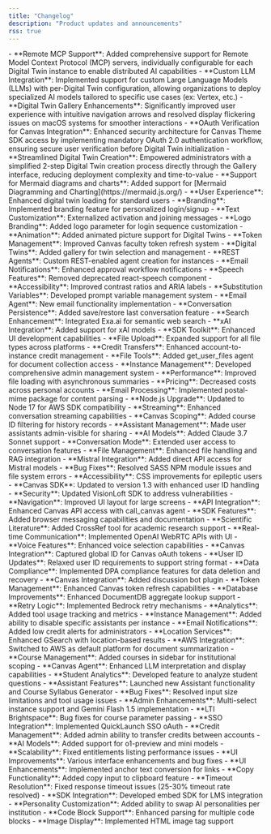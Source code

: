 ```yaml
---
title: "Changelog"
description: "Product updates and announcements"
rss: true
---
```


<Update label="August 2025">
- **Remote MCP Support**: Added comprehensive support for Remote Model Context Protocol (MCP) servers, individually configurable for each Digital Twin instance to enable distributed AI capabilities
- **Custom LLM Integration**: Implemented support for custom Large Language Models (LLMs) with per-Digital Twin configuration, allowing organizations to deploy specialized AI models tailored to specific use cases (ex: Vertex, etc.)
- **Digital Twin Gallery Enhancements**: Significantly improved user experience with intuitive navigation arrows and resolved display flickering issues on macOS systems for smoother interactions
- **OAuth Verification for Canvas Integration**: Enhanced security architecture for Canvas Theme SDK access by implementing mandatory OAuth 2.0 authentication workflow, ensuring secure user verification before Digital Twin initialization
- **Streamlined Digital Twin Creation**: Empowered administrators with a simplified 2-step Digital Twin creation process directly through the Gallery interface, reducing deployment complexity and time-to-value
- **Support for Mermaid diagrams and charts**: Added support for [Mermaid Diagramming and Charting](https://mermaid.js.org/)
</Update>

<Update label="July 2025">
- **User Experience**: Enhanced digital twin loading for standard users
- **Branding**: Implemented branding feature for personalized login/signup
- **Text Customization**: Externalized activation and joining messages
- **Logo Branding**: Added logo parameter for login sequence customization
- **Animation**: Added animated picture support for Digital Twins
</Update>

<Update label="June 2025">
- **Token Management**: Improved Canvas faculty token refresh system
- **Digital Twins**: Added gallery for twin selection and management
- **REST Agents**: Custom REST-enabled agent creation for instances
- **Email Notifications**: Enhanced approval workflow notifications
- **Speech Features**: Removed deprecated react-speech component
- **Accessibility**: Improved contrast ratios and ARIA labels
- **Substitution Variables**: Developed prompt variable management system
- **Email Agent**: New email functionality implementation
- **Conversation Persistence**: Added save/restore last conversation feature
</Update>

<Update label="May 2025">
- **Search Enhancement**: Integrated Exa.ai for semantic web search
- **xAI Integration**: Added support for xAI models
- **SDK Toolkit**: Enhanced UI development capabilities
- **File Upload**: Expanded support for all file types across platforms
</Update>

<Update label="April 2025">
- **Credit Transfers**: Enhanced account-to-instance credit management
- **File Tools**: Added get_user_files agent for document collection access
- **Instance Management**: Developed comprehensive admin management system
- **Performance**: Improved file loading with asynchronous summaries
- **Pricing**: Decreased costs across personal accounts
</Update>



<Update label="March 2025">
- **Email Processing**: Implemented postal-mime package for content parsing
- **Node.js Upgrade**: Updated to Node 17 for AWS SDK compatibility
- **Streaming**: Enhanced conversation streaming capabilities
- **Canvas Scoping**: Added course ID filtering for history records
- **Assistant Management**: Made user assistants admin-visible for sharing
</Update>

<Update label="February 2025">
- **AI Models**: Added Claude 3.7 Sonnet support
- **Conversation Mode**: Extended user access to conversation features
- **File Management**: Enhanced file handling and RAG integration
- **Mistral Integration**: Added direct API access for Mistral models
- **Bug Fixes**: Resolved SASS NPM module issues and file system errors
</Update>


<Update label="January 2025">
- **Accessibility**: CSS improvements for epileptic users
- **Canvas SDK**: Updated to version 1.3 with enhanced user ID handling
- **Security**: Updated VisionLoft SDK to address vulnerabilities
- **Navigation**: Improved UI layout for large screens
- **API Integration**: Enhanced Canvas API access with call_canvas agent
- **SDK Features**: Added browser messaging capabilities and documentation
</Update>


<Update label="February 2024">
- **Scientific Literature**: Added CrossRef tool for academic research support
- **Real-time Communication**: Implemented OpenAI WebRTC APIs with UI
- **Voice Features**: Enhanced voice selection capabilities
</Update>

<Update label="January 2024">
- **Canvas Integration**: Captured global ID for Canvas oAuth tokens
- **User ID Updates**: Relaxed user ID requirements to support string format
</Update>


<Update label="December 2024">
- **Data Compliance**: Implemented DPA compliance features for data deletion and recovery
- **Canvas Integration**: Added discussion bot plugin
- **Token Management**: Enhanced Canvas token refresh capabilities
</Update>



<Update label="November 2024">
- **Database Improvements**: Enhanced DocumentDB aggregate lookup support
- **Retry Logic**: Implemented Bedrock retry mechanisms
- **Analytics**: Added tool usage tracking and metrics
- **Instance Management**: Added ability to disable specific assistants per instance
</Update>


<Update label="October 2024">
- **Email Notifications**: Added low credit alerts for administrators
- **Location Services**: Enhanced GSearch with location-based results
- **AWS Integration**: Switched to AWS as default platform for document summarization
- **Course Management**: Added courses in sidebar for institutional scoping
- **Canvas Agent**: Enhanced LLM interpretation and display capabilities
- **Student Analytics**: Developed feature to analyze student questions
- **Assistant Features**: Launched new Assistant functionality and Course Syllabus Generator
- **Bug Fixes**: Resolved input size limitations and tool usage issues
- **Admin Enhancements**: Multi-select instance support and Gemini Flash 1.5 implementation
</Update>

<Update label="September 2024" description="v0.0.10">
- **LTI Brightspace**: Bug fixes for course parameter passing
- **SSO Integration**: Implemented QuickLaunch SSO oAuth
- **Credit Management**: Added admin ability to transfer credits between accounts
- **AI Models**: Added support for o1-preview and mini models
- **Scalability**: Fixed entitlements listing performance issues
</Update>

<Update label="May 2023">
- **UI Improvements**: Various interface enhancements and bug fixes
</Update>


<Update label="April 2023">
- **UI Enhancements**: Implemented anchor text conversion for links
- **Copy Functionality**: Added copy input to clipboard feature
- **Timeout Resolution**: Fixed response timeout issues (25-30% timeout rate resolved)
- **SDK Integration**: Developed embed SDK for LMS integration
- **Personality Customization**: Added ability to swap AI personalities per institution
- **Code Block Support**: Enhanced parsing for multiple code blocks
- **Image Display**: Implemented HTML image tag support
</Update>







